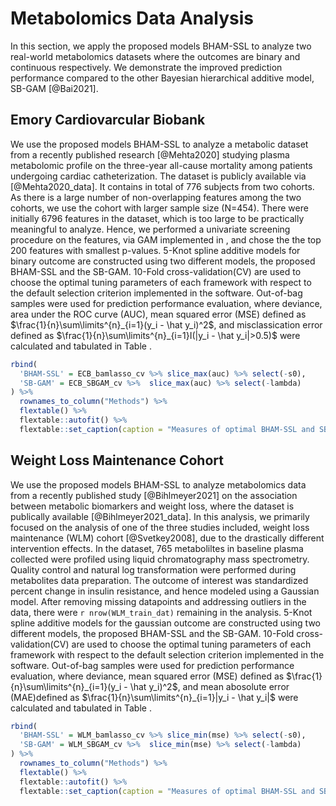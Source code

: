 # Metabolomics Data Analysis
\label{sec:real_data}

In this section, we apply the proposed models BHAM-SSL to analyze two real-world metabolomics datasets where the outcomes are binary and continuous respectively. We demonstrate the improved prediction performance compared to the other Bayesian hierarchical additive model, SB-GAM [@Bai2021]. 

## Emory Cardiovarcular Biobank
We use the proposed models BHAM-SSL to analyze a metabolic dataset from a recently published research [@Mehta2020] studying plasma metabolomic profile on the three-year all-cause mortality among patients undergoing cardiac catheterization. The dataset is publicly available via \textit{Dryad} [@Mehta2020_data]. It contains in total of 776 subjects from two cohorts. As there is a large number of non-overlapping features among the two cohorts, we use the cohort with larger sample size (N=454). There were initially 6796 features in the dataset, which is too large to be practically meaningful to analyze. Hence, we performed a univariate screening procedure on the features, via GAM implemented in \texttt{mgcv}, and chose the the top 200 features with smallest p-values. 5-Knot spline additive models for binary outcome are constructed using two different models, the proposed BHAM-SSL and the SB-GAM. 10-Fold cross-validation(CV) are used to choose the optimal tuning parameters of each framework with respect to the default selection criterion implemented in the software. Out-of-bag samples were used for prediction performance evaluation, where deviance, area under the ROC curve (AUC), mean squared error (MSE) defined as $\frac{1}{n}\sum\limits^{n}_{i=1}(y_i - \hat y_i)^2$, and misclassication error defined as $\frac{1}{n}\sum\limits^{n}_{i=1}I(|y_i - \hat y_i|>0.5)$ were calculated and tabulated in Table \ref{tab:ECB_res}.


```r
rbind(
  'BHAM-SSL' = ECB_bamlasso_cv %>% slice_max(auc) %>% select(-s0),
  'SB-GAM' = ECB_SBGAM_cv %>%  slice_max(auc) %>% select(-lambda)
) %>% 
  rownames_to_column("Methods") %>% 
  flextable() %>% 
  flextable::autofit() %>% 
  flextable::set_caption(caption = "Measures of optimal BHAM-SSL and SB-GAM models for Emory Cardiovascular Biobank by 10-fold cross-validation\\label{tab:ECB_res}")
```



## Weight Loss Maintenance Cohort 
We use the proposed models BHAM-SSL to analyze metabolomics data from a recently published study [@Bihlmeyer2021] on the association between metabolic biomarkers and weight loss, where the dataset is publically available [@Bihlmeyer2021_data]. In this analysis, we primarily focused on the analysis of one of the three studies included, weight loss maintenance (WLM) cohort [@Svetkey2008], due to the drastically different intervention effects. In the dataset, 765 metaboliltes in baseline plasma collected were profiled using liquid chromatography mass spectrometry. Quality control and natural log transformation were performed during metabolites data preparation. The outcome of interest was standardized percent change in insulin resistance, and hence modeled using a Gaussian model. After removing missing datapoints and addressing outliers in the data, there were `r nrow(WLM_train_dat)` remaining in the analysis. 5-Knot spline additive models for the gaussian outcome are constructed using two different models, the proposed BHAM-SSL and the SB-GAM. 10-Fold cross-validation(CV) are used to choose the optimal tuning parameters of each framework with respect to the default selection criterion implemented in the software. Out-of-bag samples were used for prediction performance evaluation, where deviance, mean squared error (MSE) defined as $\frac{1}{n}\sum\limits^{n}_{i=1}(y_i - \hat y_i)^2$, and mean abosolute error (MAE)defined as $\frac{1}{n}\sum\limits^{n}_{i=1}|y_i - \hat y_i|$ were calculated and tabulated in Table \ref{tab:WLM_res}.

```r
rbind(
  'BHAM-SSL' = WLM_bamlasso_cv %>% slice_min(mse) %>% select(-s0),
  'SB-GAM' = WLM_SBGAM_cv %>%  slice_min(mse) %>% select(-lambda)
) %>% 
  rownames_to_column("Methods") %>% 
  flextable() %>% 
  flextable::autofit() %>% 
  flextable::set_caption(caption = "Measures of optimal BHAM-SSL and SB-GAM models for Weight Loss Maintenance Cohort by 10-fold cross-validation\\label{tab:WLM_res}")
```